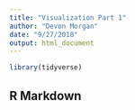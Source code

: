```yaml
---
title: "Visualization Part 1"
author: "Devon Morgan"
date: "9/27/2018"
output: html_document
---
```


```r
library(tidyverse)
```

## R Markdown
